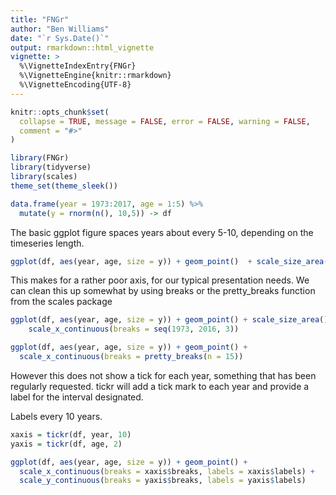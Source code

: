 ```yaml
---
title: "FNGr"
author: "Ben Williams"
date: "`r Sys.Date()`"
output: rmarkdown::html_vignette
vignette: >
  %\VignetteIndexEntry{FNGr}
  %\VignetteEngine{knitr::rmarkdown}
  %\VignetteEncoding{UTF-8}
---
```


```r
knitr::opts_chunk$set(
  collapse = TRUE, message = FALSE, error = FALSE, warning = FALSE,
  comment = "#>"
)
```

```r
library(FNGr)
library(tidyverse)
library(scales)
theme_set(theme_sleek())

data.frame(year = 1973:2017, age = 1:5) %>%
  mutate(y = rnorm(n(), 10,5)) -> df
```


  The basic ggplot figure spaces years about every 5-10, depending on the timeseries length.

```r
ggplot(df, aes(year, age, size = y)) + geom_point()  + scale_size_area()
```
  This makes for a rather poor axis, for our typical presentation needs.
  We can clean this up somewhat by using breaks or the pretty_breaks function from the scales package
```r
ggplot(df, aes(year, age, size = y)) + geom_point() + scale_size_area() +
    scale_x_continuous(breaks = seq(1973, 2016, 3))

ggplot(df, aes(year, age, size = y)) + geom_point() +
  scale_x_continuous(breaks = pretty_breaks(n = 15))
```
  However this does not show a tick for each year, something that has been regularly requested.
  tickr will add a tick mark to each year and provide a label for the interval designated.

Labels every 10 years.
```r
xaxis = tickr(df, year, 10)
yaxis = tickr(df, age, 2)

ggplot(df, aes(year, age, size = y)) + geom_point() +
  scale_x_continuous(breaks = xaxis$breaks, labels = xaxis$labels) +
  scale_y_continuous(breaks = yaxis$breaks, labels = yaxis$labels)
```
